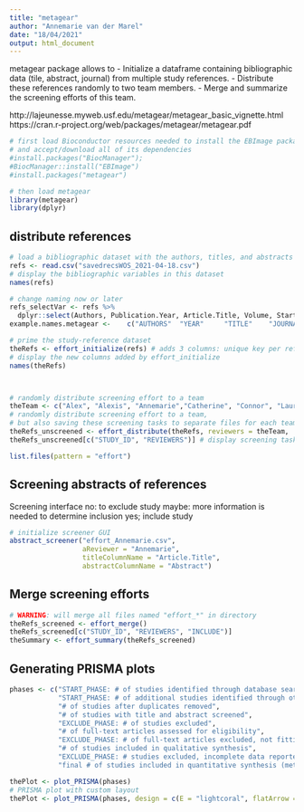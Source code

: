 ```yaml
---
title: "metagear"
author: "Annemarie van der Marel"
date: "18/04/2021"
output: html_document
---
```


metagear package allows to
- Initialize a dataframe containing bibliographic data (tile, abstract, journal) from multiple study references.
- Distribute these references randomly to two team members.
- Merge and summarize the screening efforts of this team.

http://lajeunesse.myweb.usf.edu/metagear/metagear_basic_vignette.html
https://cran.r-project.org/web/packages/metagear/metagear.pdf

```r
# first load Bioconductor resources needed to install the EBImage package 
# and accept/download all of its dependencies
#install.packages("BiocManager"); 
#BiocManager::install("EBImage")
#install.packages("metagear")

# then load metagear
library(metagear)
library(dplyr)
```

## distribute references


```r

# load a bibliographic dataset with the authors, titles, and abstracts of multiple study references 
refs <- read.csv("savedrecsWOS_2021-04-18.csv")
# display the bibliographic variables in this dataset
names(refs)

# change naming now or later
refs_selectVar <- refs %>% 
  dplyr::select(Authors, Publication.Year, Article.Title, Volume, Start.Page, End.Page, DOI, Abstract) 
example.names.metagear <-    c("AUTHORS"  "YEAR"     "TITLE"    "JOURNAL"  "VOLUME"   "LPAGES"   "UPAGES"   "DOI"      "ABSTRACT")

# prime the study-reference dataset
theRefs <- effort_initialize(refs) # adds 3 columns: unique key per ref, empty reviewer column, and a screening effort column 'include'
# display the new columns added by effort_initialize 
names(theRefs)



# randomly distribute screening effort to a team
theTeam <- c("Alex", "Alexis", "Annemarie","Catherine", "Connor", "Lauren", "Lisa", "Manuch", "Marya")
# randomly distribute screening effort to a team,
# but also saving these screening tasks to separate files for each team member
theRefs_unscreened <- effort_distribute(theRefs, reviewers = theTeam,  save_split = TRUE) # add effort (e.g. = c(20, 80))) to delegate screening effort unevenly
theRefs_unscreened[c("STUDY_ID", "REVIEWERS")] # display screening tasks

list.files(pattern = "effort")


```

## Screening abstracts of references 

Screening interface
no: to exclude study
maybe: more information is needed to determine inclusion
yes; include study

```r
# initialize screener GUI
abstract_screener("effort_Annemarie.csv", 
                  aReviewer = "Annemarie",
                  titleColumnName = "Article.Title",
                  abstractColumnName = "Abstract")


```
## Merge screening efforts

```r
# WARNING: will merge all files named "effort_*" in directory
theRefs_screened <- effort_merge()
theRefs_screened[c("STUDY_ID", "REVIEWERS", "INCLUDE")]
theSummary <- effort_summary(theRefs_screened)
```



## Generating PRISMA plots

```r

phases <- c("START_PHASE: # of studies identified through database searching",
            "START_PHASE: # of additional studies identified through other sources",
            "# of studies after duplicates removed",
            "# of studies with title and abstract screened",
            "EXCLUDE_PHASE: # of studies excluded",
            "# of full-text articles assessed for eligibility",
            "EXCLUDE_PHASE: # of full-text articles excluded, not fitting eligibility criteria",
            "# of studies included in qualitative synthesis",
            "EXCLUDE_PHASE: # studies excluded, incomplete data reported",
            "final # of studies included in quantitative synthesis (meta-analysis)")

thePlot <- plot_PRISMA(phases)
# PRISMA plot with custom layout
thePlot <- plot_PRISMA(phases, design = c(E = "lightcoral", flatArrow = TRUE))
```






